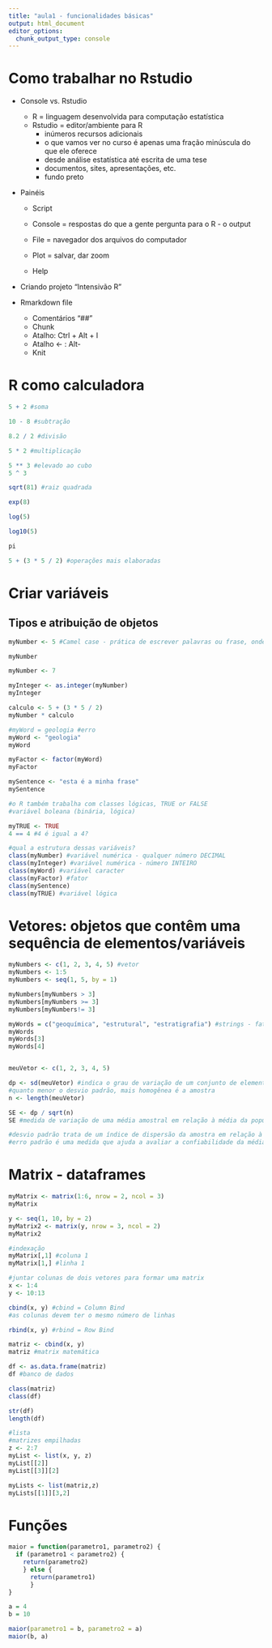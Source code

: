 ```yaml
---
title: "aula1 - funcionalidades básicas"
output: html_document
editor_options: 
  chunk_output_type: console
---
```


# Como trabalhar no Rstudio

- Console vs. Rstudio
  - R = linguagem desenvolvida para computação estatística
  - Rstudio = editor/ambiente para R
      - inúmeros recursos adicionais
      - o que vamos ver no curso é apenas uma fração minúscula do que ele oferece
      - desde análise estatística até escrita de uma tese
      - documentos, sites, apresentações, etc.
      - fundo preto
      
- Painéis
  - Script

  - Console = respostas do que a gente pergunta para o R - o output
  
  - File = navegador dos arquivos do computador
  - Plot = salvar, dar zoom
  - Help
  
- Criando projeto "Intensivão R"
  
- Rmarkdown file
  - Comentários "##"
  - Chunk
  - Atalho: Ctrl + Alt + I
  - Atalho <- : Alt-
  - Knit

# R como calculadora

```r
5 + 2 #soma

10 - 8 #subtração

8.2 / 2 #divisão

5 * 2 #multiplicação

5 ** 3 #elevado ao cubo
5 ^ 3

sqrt(81) #raiz quadrada

exp(8) 

log(5)

log10(5)

pi

5 + (3 * 5 / 2) #operações mais elaboradas
```


# Criar variáveis
## Tipos e atribuição de objetos

```r
myNumber <- 5 #Camel case - prática de escrever palavras ou frase, onde cada palavra é iniciada com maiúsculas e unidas sem espaços

myNumber

myNumber <- 7

myInteger <- as.integer(myNumber)
myInteger

calculo <- 5 + (3 * 5 / 2)
myNumber * calculo

#myWord = geologia #erro
myWord <- "geologia"
myWord

myFactor <- factor(myWord)
myFactor

mySentence <- "esta é a minha frase"
mySentence

#o R também trabalha com classes lógicas, TRUE or FALSE
#variável boleana (binária, lógica)

myTRUE <- TRUE
4 == 4 #4 é igual a 4?

#qual a estrutura dessas variáveis?
class(myNumber) #variável numérica - qualquer número DECIMAL
class(myInteger) #variável numérica - número INTEIRO
class(myWord) #variável caracter
class(myFactor) #fator
class(mySentence)
class(myTRUE) #variável lógica
```


# Vetores: objetos que contêm uma sequência de elementos/variáveis

```r
myNumbers <- c(1, 2, 3, 4, 5) #vetor
myNumbers <- 1:5
myNumbers <- seq(1, 5, by = 1)

myNumbers[myNumbers > 3]
myNumbers[myNumbers >= 3]
myNumbers[myNumbers!= 3]

myWords = c("geoquímica", "estrutural", "estratigrafia") #strings - fator
myWords
myWords[3]
myWords[4]


meuVetor <- c(1, 2, 3, 4, 5)

dp <- sd(meuVetor) #indica o grau de variação de um conjunto de elementos
#quanto menor o desvio padrão, mais homogênea é a amostra
n <- length(meuVetor)

SE <- dp / sqrt(n)
SE #medida de variação de uma média amostral em relação à média da população

#desvio padrão trata de um índice de dispersão da amostra em relação à média
#erro padrão é uma medida que ajuda a avaliar a confiabilidade da média calculada
```


# Matrix - dataframes

```r
myMatrix <- matrix(1:6, nrow = 2, ncol = 3) 
myMatrix

y <- seq(1, 10, by = 2)
myMatrix2 <- matrix(y, nrow = 3, ncol = 2)
myMatrix2

#indexação
myMatrix[,1] #coluna 1
myMatrix[1,] #linha 1

#juntar colunas de dois vetores para formar uma matrix
x <- 1:4
y <- 10:13

cbind(x, y) #cbind = Column Bind
#as colunas devem ter o mesmo número de linhas

rbind(x, y) #rbind = Row Bind

matriz <- cbind(x, y)
matriz #matrix matemática

df <- as.data.frame(matriz)
df #banco de dados

class(matriz)
class(df)

str(df)
length(df)

#lista
#matrizes empilhadas
z <- 2:7
myList <- list(x, y, z)
myList[[2]]
myList[[3]][2]

myLists <- list(matriz,z)
myLists[[1]][3,2]
```


# Funções

```r
maior = function(parametro1, parametro2) {
  if (parametro1 < parametro2) {
    return(parametro2)
    } else {
      return(parametro1)
      }
}

a = 4
b = 10

maior(parametro1 = b, parametro2 = a)
maior(b, a)
```


